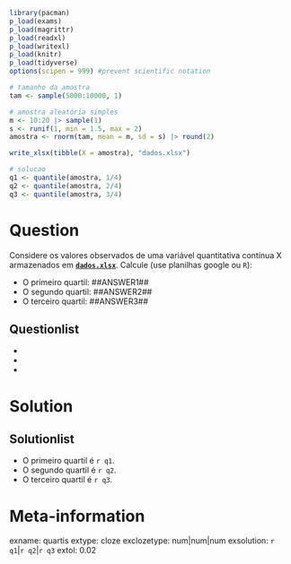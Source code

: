 ```r
library(pacman)
p_load(exams)
p_load(magrittr)
p_load(readxl)
p_load(writexl)
p_load(knitr)
p_load(tidyverse)
options(scipen = 999) #prevent scientific notation 

# tamanho da amostra
tam <- sample(5000:10000, 1)

# amostra aleatória simples
m <- 10:20 |> sample(1)
s <- runif(1, min = 1.5, max = 2)
amostra <- rnorm(tam, mean = m, sd = s) |> round(2)

write_xlsx(tibble(X = amostra), "dados.xlsx")

# solucao
q1 <- quantile(amostra, 1/4)
q2 <- quantile(amostra, 2/4)
q3 <- quantile(amostra, 3/4)
```

Question
========
Considere os valores observados de uma variável quantitativa contínua X armazenados em [**`dados.xlsx`**](dados.xlsx). Calcule (use planilhas google ou `R`):

* O primeiro quartil: \#\#ANSWER1\#\#
* O segundo quartil: \#\#ANSWER2\#\#
* O terceiro quartil: \#\#ANSWER3\#\#


Questionlist
------------

* 
* 
* 

Solution
========
Solutionlist
------------
* O primeiro quartil é `r q1`.
* O segundo quartil é `r q2`.
* O terceiro quartil é `r q3`.

Meta-information
================
exname: quartis
extype: cloze
exclozetype: num|num|num
exsolution: `r q1`|`r q2`|`r q3`
extol: 0.02